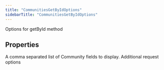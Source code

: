 ```yaml
---
title: "CommunitiesGetByIdOptions"
sidebarTitle: "CommunitiesGetByIdOptions"
---
```


Options for getById method

## Properties

<ParamField name="communityfields" type="any[]">
A comma separated list of Community fields to display.
</ParamField>





<ParamField name="requestOptions" type="[RequestOptions](/xdks/typescript/reference/interfaces/RequestOptions)">
Additional request options
</ParamField>



